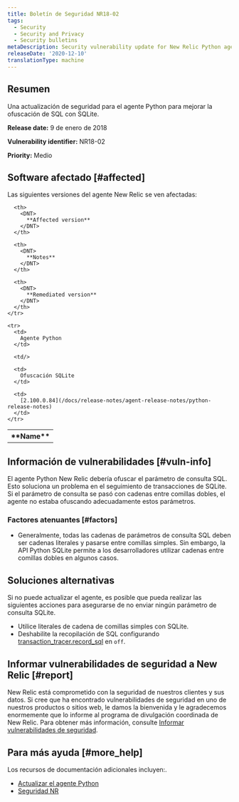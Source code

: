 ```yaml
---
title: Boletín de Seguridad NR18-02
tags:
  - Security
  - Security and Privacy
  - Security bulletins
metaDescription: Security vulnerability update for New Relic Python agent.
releaseDate: '2020-12-10'
translationType: machine
---
```


## Resumen

Una actualización de seguridad para el agente Python para mejorar la ofuscación de SQL con SQLite.

<DNT>**Release date:**</DNT> 9 de enero de 2018

<DNT>**Vulnerability identifier:**</DNT> NR18-02

<DNT>**Priority:**</DNT> Medio

## Software afectado [#affected]

Las siguientes versiones del agente New Relic se ven afectadas:

<table>
  <tbody>
    <tr>
      <th>
        <DNT>
          **Name**
        </DNT>
      </th>

      <th>
        <DNT>
          **Affected version**
        </DNT>
      </th>

      <th>
        <DNT>
          **Notes**
        </DNT>
      </th>

      <th>
        <DNT>
          **Remediated version**
        </DNT>
      </th>
    </tr>

    <tr>
      <td>
        Agente Python
      </td>

      <td/>

      <td>
        Ofuscación SQLite
      </td>

      <td>
        [2.100.0.84](/docs/release-notes/agent-release-notes/python-release-notes)
      </td>
    </tr>
  </tbody>
</table>

## Información de vulnerabilidades [#vuln-info]

El agente Python New Relic debería ofuscar el parámetro de consulta SQL. Esto soluciona un problema en el seguimiento de transacciones de SQLite. Si el parámetro de consulta se pasó con cadenas entre comillas dobles, el agente no estaba ofuscando adecuadamente estos parámetros.

### Factores atenuantes [#factors]

* Generalmente, todas las cadenas de parámetros de consulta SQL deben ser cadenas literales y pasarse entre comillas simples. Sin embargo, la API Python SQLite permite a los desarrolladores utilizar cadenas entre comillas dobles en algunos casos.

## Soluciones alternativas

Si no puede actualizar el agente, es posible que pueda realizar las siguientes acciones para asegurarse de no enviar ningún parámetro de consulta SQLite.

* Utilice literales de cadena de comillas simples con SQLite.
* Deshabilite la recopilación de SQL configurando [transaction_tracer.record_sql](/docs/agents/python-agent/configuration/python-agent-configuration#txn-tracer-settings) en `off`.

## Informar vulnerabilidades de seguridad a New Relic [#report]

New Relic está comprometido con la seguridad de nuestros clientes y sus datos. Si cree que ha encontrado vulnerabilidades de seguridad en uno de nuestros productos o sitios web, le damos la bienvenida y le agradecemos enormemente que lo informe al programa de divulgación coordinada de New Relic. Para obtener más información, consulte [Informar vulnerabilidades de seguridad](/docs/security/new-relic-security/data-privacy/reporting-security-vulnerabilities).

## Para más ayuda [#more_help]

Los recursos de documentación adicionales incluyen:.

* [Actualizar el agente Python](/docs/agents/python-agent/installation-configuration/upgrade-python-agent)
* [Seguridad NR](https://newrelic.com/security)
